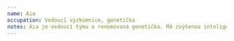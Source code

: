 ```yaml
---
name: Aia
occupation: Vedoucí výzkumnice, genetička
notes: Aia je vedoucí týmu a renomovaná genetička. Má zvýšenou inteligenci a schopnost řešit problémy, stejně jako zvýšené smysly a fyzickou sílu. Nicméně má sklon být příliš soutěživá a může být bezohledná ve svých cílech. Její skrytý talent je, že je zdatná hudebnice a má krásný zpěv.
---
```



<ActorCard
    size={props.size}
    imageUri="/LP/Aia.png"
    imagePosition="center top"
    className="not-prose drop-shadow-md print:filter-none"
    name={name}
    occupation={occupation}
    notes={notes}
/>
